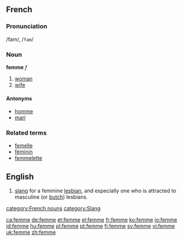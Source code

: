 ==French==
===Pronunciation===
/fam/, /<tt>fam</tt>/
===Noun===
'''femme''' ''f''

# [[woman]]
# [[wife]]

====Antonyms====
*[[homme]]
*[[mari]]

===Related terms===
*[[femelle]]
*[[féminin]]
*[[femmelette]]

==English==
#[[slang]] for a feminine [[lesbian]], and especially one who is attracted to masculine (or [[butch]]) lesbians.

[[category:French nouns]]
[[category:Slang]]

[[ca:femme]]
[[de:femme]]
[[et:femme]]
[[el:femme]]
[[fr:femme]]
[[ko:femme]]
[[io:femme]]
[[id:femme]]
[[hu:femme]]
[[pl:femme]]
[[pt:femme]]
[[fi:femme]]
[[sv:femme]]
[[vi:femme]]
[[uk:femme]]
[[zh:femme]]